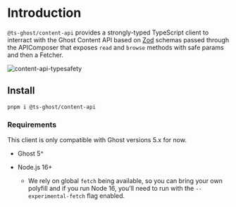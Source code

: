 # Introduction

`@ts-ghost/content-api` provides a strongly-typed TypeScript client to interract with the Ghost Content API based on [Zod](https://github.com/colinhacks/zod) schemas passed through the APIComposer that exposes `read` and `browse` methods with safe params and then a Fetcher.

![content-api-typesafety](https://user-images.githubusercontent.com/4941205/227787797-daf0bc72-1bb7-4ccd-8c98-fe4c03b71dd3.gif)

## Install

```shell
pnpm i @ts-ghost/content-api
```

### Requirements

This client is only compatible with Ghost versions 5.x for now.

- Ghost 5^

- Node.js 16+
  - We rely on global `fetch` being available, so you can bring your own
    polyfill and if you run Node 16, you'll need to run with the
    `--experimental-fetch` flag enabled.
